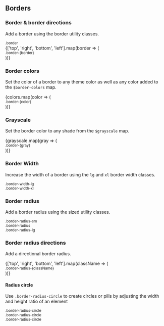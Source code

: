 

<Meta title='Utility classes|Borders' />

## Borders

### Border & border directions

Add a border using the border utility classes.

<div className='d-flex justify-content-center'>
  <div>
    <Block width={100} height={15} className={`border mx-2`} background='100' />
    <small className='small ml-2'>.border</small>
  </div>
  {['top', 'right', 'bottom', 'left'].map(border => (
    <div key={border}>
      <Block
        width={120}
        height={15}
        mx='sm'
        className={`border-${border}`}
        background='100'
      />
      <small className='small ml-2'>.border-{border}</small>
    </div>
  ))}
</div>

### Border colors

Set the color of a border to any theme color as well as any color added to the
`$border-colors` map.

<div className='d-flex justify-content-center'>
  {colors.map(color => (
    <div key={color}>
      <Block
        width={120}
        height={15}
        border
        borderColor={color}
        mx='sm'
        background='100'
      />
      <small className='small ml-2'>.border-{color}</small>
    </div>
  ))}
</div>

### Grayscale

Set the border color to any shade from the `$grayscale` map.

<div className='d-flex justify-content-center'>
  {grayscale.map(gray => (
    <div key={gray}>
      <Block width={75} height={10} border borderColor={gray} mx='sm' background='100' />
      <small className='small ml-2'>.border-{gray}</small>
    </div>
  ))}
</div>

### Border Width

Increase the width of a border using the `lg` and `xl` border width classes.

<div className='d-flex justify-content-center'>
  <div>
    <Block width={120} height={15} border borderWidth='lg' mx='sm' />
    <small className='small ml-2'>.border-width-lg</small>
  </div>
  <div>
    <Block width={120} height={15} border borderWidth='xl' mx='sm' />
    <small className='small ml-2'>.border-width-xl</small>
  </div>
</div>

### Border radius

Add a border radius using the sized utility classes.

<div className='d-flex justify-content-center'>
  <div>
    <Block
      width={100}
      height={100}
      background='100'
      mx='base'
      className='border border-radius-sm'
    />
    <small className='small ml-2'>.border-radius-sm</small>
  </div>
  <div>
    <Block
      width={100}
      height={100}
      background='100'
      mx='base'
      className='border border-radius'
    />
    <small className='small ml-2'>.border-radius</small>
  </div>
  <div>
    <Block
      width={100}
      height={100}
      background='100'
      mx='base'
      className='border border-radius-lg'
    />
    <small className='small ml-2'>.border-radius-lg</small>
  </div>
</div>

### Border radius directions

Add a directional border radius.

<div className='d-flex justify-content-center'>
  {['top', 'right', 'bottom', 'left'].map(className => (
    <div key={className}>
      <Block
        width={100}
        height={100}
        background='100'
        mx='base'
        className={`border border-radius-${className}`}
      />
      <small className='small ml-sm'>.border-radius-{className}</small>
    </div>
  ))}
</div>

#### Radius circle

Use `.border-radius-circle` to create circles or pills by adjusting the width and height
ratio of an element

<div className='d-flex justify-content-center align-items-center'>
  <div>
    <Block
      width={50}
      height={50}
      border
      className='border-radius-circle'
      mx='sm'
      background='100'
    />
    <small className='small ml-sm'>.border-radius-circle</small>
  </div>

<div>
  <Block
    width={100}
    height={50}
    className='border border-radius-circle mx-2'
    background='100'
  />
  <small className='small ml-2'>.border-radius-circle</small>
</div>

  <div>
    <Block
      width={50}
      height={100}
      border
      className='border-radius-circle'
      mx='sm'
      background='100'
    />
    <small className='small ml-2'>.border-radius-circle</small>
  </div>
</div>

